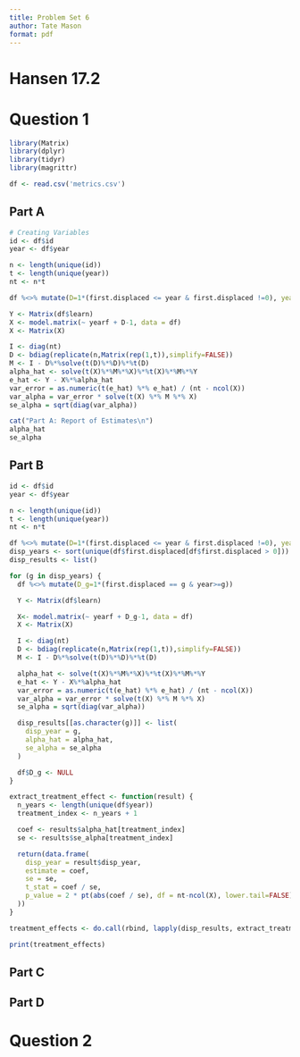 ```yaml
---
title: Problem Set 6
author: Tate Mason
format: pdf
---
```


# Hansen 17.2

# Question 1

```r
library(Matrix)
library(dplyr)
library(tidyr)
library(magrittr)

df <- read.csv('metrics.csv')
```

## Part A

```r
# Creating Variables
id <- df$id
year <- df$year

n <- length(unique(id))
t <- length(unique(year))
nt <- n*t

df %<>% mutate(D=1*(first.displaced <= year & first.displaced !=0), yearf = factor(year))

Y <- Matrix(df$learn)
X <- model.matrix(~ yearf + D-1, data = df)
X <- Matrix(X)

I <- diag(nt)
D <- bdiag(replicate(n,Matrix(rep(1,t)),simplify=FALSE))
M <- I - D%*%solve(t(D)%*%D)%*%t(D)
alpha_hat <- solve(t(X)%*%M%*%X)%*%t(X)%*%M%*%Y
e_hat <- Y - X%*%alpha_hat
var_error = as.numeric(t(e_hat) %*% e_hat) / (nt - ncol(X))
var_alpha = var_error * solve(t(X) %*% M %*% X)
se_alpha = sqrt(diag(var_alpha))
```

```r
cat("Part A: Report of Estimates\n")
alpha_hat
se_alpha
```

## Part B

```r
id <- df$id
year <- df$year

n <- length(unique(id))
t <- length(unique(year))
nt <- n*t

df %<>% mutate(D=1*(first.displaced <= year & first.displaced !=0), yearf = factor(year))
disp_years <- sort(unique(df$first.displaced[df$first.displaced > 0]))
disp_results <- list()

for (g in disp_years) {
  df %<>% mutate(D_g=1*(first.displaced == g & year>=g))

  Y <- Matrix(df$learn)

  X<- model.matrix(~ yearf + D_g-1, data = df)
  X <- Matrix(X)

  I <- diag(nt)
  D <- bdiag(replicate(n,Matrix(rep(1,t)),simplify=FALSE))
  M <- I - D%*%solve(t(D)%*%D)%*%t(D)

  alpha_hat <- solve(t(X)%*%M%*%X)%*%t(X)%*%M%*%Y
  e_hat <- Y - X%*%alpha_hat
  var_error = as.numeric(t(e_hat) %*% e_hat) / (nt - ncol(X))
  var_alpha = var_error * solve(t(X) %*% M %*% X)
  se_alpha = sqrt(diag(var_alpha))

  disp_results[[as.character(g)]] <- list(
    disp_year = g,
    alpha_hat = alpha_hat,
    se_alpha = se_alpha
  )

  df$D_g <- NULL
}

extract_treatment_effect <- function(result) {
  n_years <- length(unique(df$year))
  treatment_index <- n_years + 1

  coef <- results$alpha_hat[treatment_index]
  se <- results$se_alpha[treatment_index]

  return(data.frame(
    disp_year = result$disp_year,
    estimate = coef,
    se = se,
    t_stat = coef / se,
    p_value = 2 * pt(abs(coef / se), df = nt-ncol(X), lower.tail=FALSE)
  ))
}

treatment_effects <- do.call(rbind, lapply(disp_results, extract_treatment_effect))

print(treatment_effects)
```

## Part C

## Part D

# Question 2
